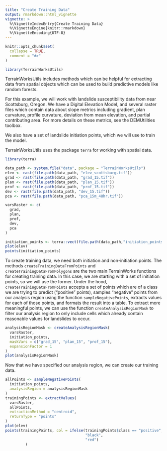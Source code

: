 ```yaml
---
title: "Create Training Data"
output: rmarkdown::html_vignette
vignette: >
  %\VignetteIndexEntry{Create Training Data}
  %\VignetteEngine{knitr::rmarkdown}
  %\VignetteEncoding{UTF-8}
---
```


```r
knitr::opts_chunk$set(
  collapse = TRUE,
  comment = "#>"
)
```

```r
library(TerrainWorksUtils)
```


TerrainWorksUtils includes methods which can be helpful for extracting data 
from spatial objects which can be used to build predictive models like 
random forests. 

For this example, we will work with landslide susceptibility data from near
Scottsburg, Oregon. We have a Digital Elevation Model, and several raster 
files which contain data about slope metrics including gradient, 
plan curvature, profile curvature, deviation from mean elevation, and 
partial contributing area. For more details on these metrics, see the 
DEMUtilities toolbox. 

We also have a set of landslide initiation points, which we will use to train 
the model. 

TerrainWorksUtils uses the package `terra` for working with spatial data. 

```r
library(terra)

data_path <- system.file("data", package = "TerrainWorksUtils")
elev <- rast(file.path(data_path, "elev_scottsburg.tif"))
grad <- rast(file.path(data_path, "grad_15.tif"))
plan <- rast(file.path(data_path, "plan_15.tif"))
prof <- rast(file.path(data_path, "prof_15.tif"))
dev <- rast(file.path(data_path, "dev_15.tif"))
pca <- rast(file.path(data_path, "pca_15m_48hr.tif"))

varsRaster <- c(
  grad,
  plan,
  prof,
  dev,
  pca
)

initiation_points <- terra::vect(file.path(data_path,"initiation_points.shp"))
plot(elev)
points(initiation_points)
```

To create training data, we need both initiation and non-initiation points. 
The methods `createTrainingDataFromPoints` and `createTrainingDataFromPolygons`
are the two main TerrainWorks functions for creating training data. In this
case, we are starting with a set of initiation points, so we will use the 
former. Under the hood, `createTrainingDataFromPoints` accepts a set of points
which are of a class we are trying to predict ("positive" points), samples 
"negative" points from our analysis region using the function
`sampleNegativePoints`, extracts values for each of those points, and formats
the result into a table. To extract more meaningful points, we can use the 
function `createAnalysisRegionMask` to filter our analysis region to only 
include cells which already contain reasonable values for landslides to occur. 

```r
analysisRegionMask <- createAnalysisRegionMask(
  varsRaster, 
  initiation_points, 
  maskVars = c("grad_15", "plan_15", "prof_15"), 
  expansionFactor = 1
)
plot(analysisRegionMask)
```

Now that we have specified our analysis region, we can create our training 
data. 

```r
allPoints <- sampleNegativePoints(
  initiation_points, 
  analysisRegion = analysisRegionMask
)
trainingPoints <- extractValues(
  varsRaster, 
  allPoints, 
  extractionMethod = "centroid", 
  returnType = "points"
)
plot(elev)
points(trainingPoints, col = ifelse(trainingPoints$class == "positive", 
                                    "black", 
                                    "red")
         )
```




